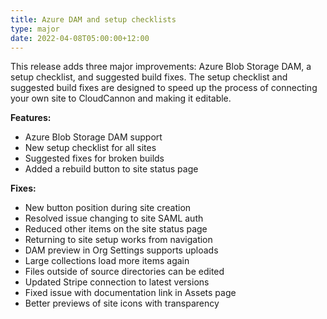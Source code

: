 ```yaml
---
title: Azure DAM and setup checklists
type: major
date: 2022-04-08T05:00:00+12:00
---
```

This release adds three major improvements: Azure Blob Storage DAM, a setup checklist, and suggested build fixes. The setup checklist and suggested build fixes are designed to speed up the process of connecting your own site to CloudCannon and making it editable.

**Features:**

* Azure Blob Storage DAM support
* New setup checklist for all sites
* Suggested fixes for broken builds
* Added a rebuild button to site status page

**Fixes:**

* New button position during site creation
* Resolved issue changing to site SAML auth
* Reduced other items on the site status page
* Returning to site setup works from navigation
* DAM preview in Org Settings supports uploads
* Large collections load more items again
* Files outside of source directories can be edited
* Updated Stripe connection to latest versions
* Fixed issue with documentation link in Assets page
* Better previews of site icons with transparency
